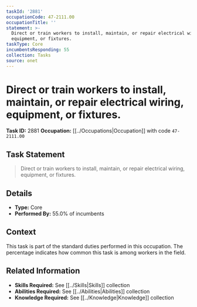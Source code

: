 ```yaml
---
taskId: '2881'
occupationCode: 47-2111.00
occupationTitle: ''
statement: >-
  Direct or train workers to install, maintain, or repair electrical wiring,
  equipment, or fixtures.
taskType: Core
incumbentsResponding: 55
collection: Tasks
source: onet
---
```

# Direct or train workers to install, maintain, or repair electrical wiring, equipment, or fixtures.

**Task ID:** 2881
**Occupation:** [[../Occupations|Occupation]] with code `47-2111.00`

## Task Statement

> Direct or train workers to install, maintain, or repair electrical wiring, equipment, or fixtures.

## Details

- **Type:** Core
- **Performed By:** 55.0% of incumbents

## Context

This task is part of the standard duties performed in this occupation. The percentage indicates how common this task is among workers in the field.

## Related Information

- **Skills Required:** See [[../Skills|Skills]] collection
- **Abilities Required:** See [[../Abilities|Abilities]] collection
- **Knowledge Required:** See [[../Knowledge|Knowledge]] collection
